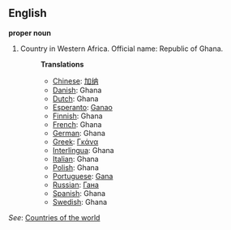 ==English==

'''proper noun'''

# Country in Western Africa. Official name: Republic of Ghana.
#:'''Translations'''
#:*[[Chinese]]: [[加纳]]
#:*[[Danish]]: Ghana
#:*[[Dutch]]: Ghana
#:*[[Esperanto]]: [[Ganao]]
#:*[[Finnish]]: Ghana
#:*[[French]]: Ghana
#:*[[German]]: Ghana
#:*[[Greek]]: [[Γκάνα]]
#:*[[Interlingua]]: Ghana
#:*[[Italian]]: Ghana
#:*[[Polish]]: Ghana
#:*[[Portuguese]]: [[Gana]]
#:*[[Russian]]: [[Гана]]
#:*[[Spanish]]: Ghana
#:*[[Swedish]]: Ghana

''See'': [[Countries of the world]]